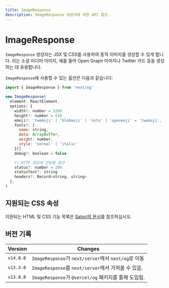 ```yaml
---
title: ImageResponse
description: ImageResponse 생성자에 대한 API 참조.
---
```


# ImageResponse

`ImageResponse` 생성자는 JSX 및 CSS를 사용하여 동적 이미지를 생성할 수 있게 합니다. 이는 소셜 미디어 이미지, 예를 들어 Open Graph 이미지나 Twitter 카드 등을 생성하는 데 유용합니다.

`ImageResponse`에 사용할 수 있는 옵션은 다음과 같습니다:

```jsx
import { ImageResponse } from 'next/og'

new ImageResponse(
  element: ReactElement,
  options: {
    width?: number = 1200
    height?: number = 630
    emoji?: 'twemoji' | 'blobmoji' | 'noto' | 'openmoji' = 'twemoji',
    fonts?: {
      name: string,
      data: ArrayBuffer,
      weight: number,
      style: 'normal' | 'italic'
    }[]
    debug?: boolean = false

    // HTTP 응답에 전달될 옵션
    status?: number = 200
    statusText?: string
    headers?: Record<string, string>
  },
)
```

## 지원되는 CSS 속성

지원되는 HTML 및 CSS 기능 목록은 [Satori의 문서](https://github.com/vercel/satori#css)를 참조하십시오.

## 버전 기록

| Version   | Changes                                              |
| --------- | ---------------------------------------------------- |
| `v14.0.0` | `ImageResponse`가 `next/server`에서 `next/og`로 이동 |
| `v13.3.0` | `ImageResponse`를 `next/server`에서 가져올 수 있음.  |
| `v13.0.0` | `ImageResponse`가 `@vercel/og` 패키지를 통해 도입됨. |
